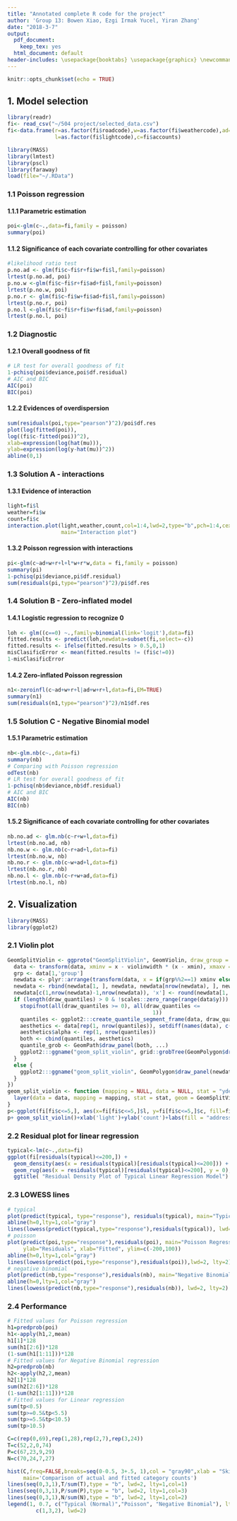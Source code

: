 ---
title: "Annotated complete R code for the project"
author: 'Group 13: Bowen Xiao, Ezgi Irmak Yucel, Yiran Zhang'
date: "2018-3-7"
output:
  pdf_document:
    keep_tex: yes
  html_document: default
header-includes: \usepackage{booktabs} \usepackage{graphicx} \newcommand{\tabitem}{~~\llap{\textbullet}~~}
---
```{r setup, include=FALSE}
knitr::opts_chunk$set(echo = TRUE)
```

## 1. Model selection
```{r eval=F, echo=T}
library(readr)
fi<- read_csv("~/504 project/selected_data.csv")
fi<-data.frame(r=as.factor(fi$roadcode),w=as.factor(fi$weathercode),ad=as.factor(fi$adcode),
               l=as.factor(fi$lightcode),c=fi$accounts)
```

```{r message=FALSE, warning=FALSE}
library(MASS)
library(lmtest)
library(pscl)
library(faraway)
load(file="~/.RData")
```

### 1.1 Poisson regression
#### 1.1.1 Parametric estimation
```{r}
poi<-glm(c~.,data=fi,family = poisson)
summary(poi)
```
#### 1.1.2 Significance of each covariate controlling for other covariates
```{r}
#likelihood ratio test
p.no.ad <- glm(fi$c~fi$r+fi$w+fi$l,family=poisson)
lrtest(p.no.ad, poi)
p.no.w <-glm(fi$c~fi$r+fi$ad+fi$l,family=poisson)
lrtest(p.no.w, poi)
p.no.r <- glm(fi$c~fi$w+fi$ad+fi$l,family=poisson)
lrtest(p.no.r, poi)
p.no.l <-glm(fi$c~fi$r+fi$w+fi$ad,family=poisson)
lrtest(p.no.l, poi)
```

### 1.2 Diagnostic
#### 1.2.1 Overall goodness of fit
```{r}
# LR test for overall goodness of fit
1-pchisq(poi$deviance,poi$df.residual)
# AIC and BIC
AIC(poi)
BIC(poi)
```
#### 1.2.2 Evidences of overdispersion
```{r}
sum(residuals(poi,type="pearson")^2)/poi$df.res
plot(log(fitted(poi)),
log((fi$c-fitted(poi))^2),
xlab=expression(log(hat(mu))),
ylab=expression(log(y-hat(mu))^2))
abline(0,1)
```

### 1.3 Solution A - interactions
#### 1.3.1 Evidence of interaction
```{r}
light=fi$l
weather=fi$w
count=fi$c
interaction.plot(light,weather,count,col=1:4,lwd=2,type="b",pch=1:4,cex=.7,
                 main="Interaction plot")
```

#### 1.3.2 Poisson regression with interactions
```{r warning=FALSE}
pi<-glm(c~ad+w+r+l+l*w+r*w,data = fi,family = poisson)
summary(pi)
1-pchisq(pi$deviance,pi$df.residual)
sum(residuals(pi,type="pearson")^2)/pi$df.res
```

### 1.4 Solution B - Zero-inflated model
#### 1.4.1 Logistic regression to recognize 0
```{r}
loh <- glm((c==0) ~.,family=binomial(link='logit'),data=fi)
fitted.results <- predict(loh,newdata=subset(fi,select=-c))
fitted.results <- ifelse(fitted.results > 0.5,0,1)
misClasificError <- mean(fitted.results != (fi$c!=0))
1-misClasificError
```
#### 1.4.2 Zero-inflated Poisson regression
```{r}
n1<-zeroinfl(c~ad+w+r+l|ad+w+r+l,data=fi,EM=TRUE)
summary(n1)
sum(residuals(n1,type="pearson")^2)/n1$df.res
```

### 1.5 Solution C - Negative Binomial model
#### 1.5.1 Parametric estimation
```{r warning=FALSE}
nb<-glm.nb(c~.,data=fi)
summary(nb)
# Comparing with Poisson regression
odTest(nb)
# LR test for overall goodness of fit
1-pchisq(nb$deviance,nb$df.residual)
# AIC and BIC
AIC(nb)
BIC(nb)
```
#### 1.5.2 Significance of each covariate controlling for other covariates
```{r warning=FALSE}
nb.no.ad <- glm.nb(c~r+w+l,data=fi)
lrtest(nb.no.ad, nb)
nb.no.w <- glm.nb(c~r+ad+l,data=fi)
lrtest(nb.no.w, nb)
nb.no.r <- glm.nb(c~w+ad+l,data=fi)
lrtest(nb.no.r, nb)
nb.no.l <- glm.nb(c~r+w+ad,data=fi)
lrtest(nb.no.l, nb)
```

## 2. Visualization
```{r message=FALSE, warning=FALSE}
library(MASS)
library(ggplot2)
```

### 2.1 Violin plot
```{r}
GeomSplitViolin <- ggproto("GeomSplitViolin", GeomViolin, draw_group = function(self, data, ..., draw_quantiles = NULL){
  data <- transform(data, xminv = x - violinwidth * (x - xmin), xmaxv = x + violinwidth * (xmax - x))
  grp <- data[1,'group']
  newdata <- plyr::arrange(transform(data, x = if(grp%%2==1) xminv else xmaxv), if(grp%%2==1) y else -y)
  newdata <- rbind(newdata[1, ], newdata, newdata[nrow(newdata), ], newdata[1, ])
  newdata[c(1,nrow(newdata)-1,nrow(newdata)), 'x'] <- round(newdata[1, 'x']) 
  if (length(draw_quantiles) > 0 & !scales::zero_range(range(data$y))) {
    stopifnot(all(draw_quantiles >= 0), all(draw_quantiles <= 
                                              1))
    quantiles <- ggplot2:::create_quantile_segment_frame(data, draw_quantiles)
    aesthetics <- data[rep(1, nrow(quantiles)), setdiff(names(data), c("x", "y")), drop = FALSE]
    aesthetics$alpha <- rep(1, nrow(quantiles))
    both <- cbind(quantiles, aesthetics)
    quantile_grob <- GeomPath$draw_panel(both, ...)
    ggplot2:::ggname("geom_split_violin", grid::grobTree(GeomPolygon$draw_panel(newdata, ...), quantile_grob))
  }
  else {
    ggplot2:::ggname("geom_split_violin", GeomPolygon$draw_panel(newdata, ...))
  }
})
geom_split_violin <- function (mapping = NULL, data = NULL, stat = "ydensity", position = "identity", ..., draw_quantiles = NULL, trim = TRUE, scale = "area", na.rm = FALSE, show.legend = NA, inherit.aes = TRUE) {
  layer(data = data, mapping = mapping, stat = stat, geom = GeomSplitViolin, position = position, show.legend = show.legend, inherit.aes = inherit.aes, params = list(trim = trim, scale = scale, draw_quantiles = draw_quantiles, na.rm = na.rm, ...))
}
p<-ggplot(fi[fi$c<=5,], aes(x=fi[fi$c<=5,]$l, y=fi[fi$c<=5,]$c, fill=fi[fi$c<=5,]$ad)) 
p+ geom_split_violin()+xlab('light')+ylab('count')+labs(fill = "address")+ggtitle('violin plot of light (count<=5) grouped by address')
```

### 2.2 Residual plot for linear regression
```{r}
typical<-lm(c~.,data=fi)
ggplot(fi[residuals(typical)<=200,]) +
  geom_density(aes(x = residuals(typical)[residuals(typical)<=200])) +
  geom_rug(aes(x = residuals(typical)[residuals(typical)<=200], y = 0), position = position_jitter(height = 0))+ 
  ggtitle( "Residual Density Plot of Typical Linear Regression Model") +  xlab("Residuals") +  stat_function(fun=dnorm, color="red", args=list(mean=mean(residuals(typical)), sd=sd(residuals(typical))))
```

### 2.3 LOWESS lines
```{r}
# typical
plot(predict(typical, type="response"), residuals(typical), main="Typical Regression", ylab="Residuals", xlab="Fitted", ylim=c(-200,100))
abline(h=0,lty=1,col="gray")
lines(lowess(predict(typical,type="response"),residuals(typical)), lwd=2, lty=2)
# poisson
plot(predict(poi,type="response"),residuals(poi), main="Poisson Regression",
     ylab="Residuals", xlab="Fitted", ylim=c(-200,100))
abline(h=0,lty=1,col="gray")
lines(lowess(predict(poi,type="response"),residuals(poi)),lwd=2, lty=2)
# negative binomial
plot(predict(nb,type="response"),residuals(nb), main="Negative Binomial Regression", ylab="Residuals", xlab="Fitted", ylim=c(-200,100))
abline(h=0,lty=1,col="gray")
lines(lowess(predict(nb,type="response"),residuals(nb)), lwd=2, lty=2)
```

### 2.4 Performance
```{r}
# Fitted values for Poisson regression
h1=predprob(poi)
h1<-apply(h1,2,mean)
h1[1]*128
sum(h1[2:6])*128
(1-sum(h1[1:11]))*128
# Fitted values for Negative Binomial regression
h2=predprob(nb)
h2<-apply(h2,2,mean)
h2[1]*128
sum(h2[2:6])*128
(1-sum(h2[1:11]))*128
# Fitted values for Linear regression
sum(tp<0.5)
sum(tp>=0.5&tp<5.5)
sum(tp>=5.5&tp<10.5)
sum(tp>10.5)

C=c(rep(0,69),rep(1,28),rep(2,7),rep(3,24))
T=c(52,2,0,74)
P=c(67,23,9,29)
N=c(70,24,7,27)

hist(C,freq=FALSE,breaks=seq(0-0.5, 3+.5, 1),col = "gray90",xlab = "Skips Category", ylim=c(0,.8),
     main='Comparison of actual and fitted category counts')
lines(seq(0,3,1),T/sum(T),type = "b", lwd=2, lty=1,col=1)
lines(seq(0,3,1),P/sum(P),type = "b", lwd=2, lty=1,col=3)
lines(seq(0,3,1),N/sum(N),type = "b", lwd=2, lty=1,col=2)
legend(1, 0.7, c("Typical (Normal)","Poisson", "Negative Binomial"), lty=seq(1:5), col =
         c(1,3,2), lwd=2)
```


